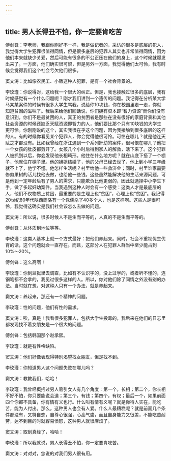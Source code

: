 ```yaml
---
---
---
```

title: 男人长得丑不怕，你一定要肯吃苦
---




傅剑锋：李老师，我跟你刚好不一样，我是做记者的，采访的很多是底层的犯人，我觉得大学生犯罪很值得同情，但是很多底层的犯罪人其实也非常值得同情，因为他们本来就缺少关爱，然后可能有很多的不公正压在他们的身上，这个时候就爆发出来了。一方面，他们确实很可恨，但是另外一方面，我觉得他们太可怜，我有时候会觉得我们这个社会亏欠他们很多。

窦文涛：比如像农民工、小贩这种人犯罪，是有一个社会背景的。

李玫瑾：你说得对，这给我一个很大的纠正。但是，我也接触过很多的底层，我有时候感觉有一个什么问题呢？刚才我们讲到一个遗传的问题。我记得在分析某大学马某某案件的时候有很多大学生骂我，说给你10块钱，你在校园里走一走，你就知道贫困的滋味了。我后来给他们回话说，你们拥有资本即“智力资源”而你们没有意识到，你们不是最贫困的人，真正的贫困者是那些在没有很好的家庭背景和其他社会资源的时候还缺乏天赋资源即智力的人，他们要比那个只有10块钱的大学生更可怜。你刚刚说的这个，其实我很在乎这个问题，因为我接触到很多底层的这样的人。有的时候你看见某个犯罪人，你会觉得他很可怜。可怜在哪儿？就是他连天赋之才都没有。比如我曾经在浙江遇到一个系列奸幼的案件，很可恨在哪儿？他把一个女孩的肚皮都剪开了。女孩几个小时后得到家人的解救，活下来了。这个犯罪人被抓到以后，你会发现他长相畸形。他住在什么地方呢？就在山底下搭了一个棚子，他就住在棚子里。他的姐姐结婚了，他的父母已经去世了，他上到小学三年级就不上了，他学不懂。他怎样生活呢？村里给他一些救济金；同时，村里谁家需要修剪果树的活儿找他去做，也给他一些钱。这些虽然能解决他的生活来源问题，可是他到一定年龄后有了男人的需求，只能欺负比他更弱的，因此就选择中小学生下手，做了多起奸幼案件。当我遇到这种人时会有一个感受：这类人才是最底层的人，他们不仅物质上贫困，最重要的是生理上也“贫困”，心理上也“贫困”。我记得20世纪80年代陕西商洛有一个侏儒杀了40多个人，也是这样啊。这些人是很可怜，我觉得这确实是我们社会该怎么去做的问题。

窦文涛：所以说，很多时候人不是生而平等的，人真的不是生而平等的。

傅剑锋：从体质到地位等等。

李玫瑾：这类人基本上就一个方式最好：把他们养起来。同时，社会不重视优生优育的话，这个问题就会一直存在。而且，这部分人在犯罪人群当中至少能占到10%～20%。

傅剑锋：这么高啊！

李玫瑾：你到监狱里去调查，比如有不认识字的，没上过学的，或者听不懂的，连钢笔都不会拿的，我见过很多这样的人。所以，你对他们除了同情之外没有别的办法。当时就在想，对这种人只有一个办法，就是养起来。

窦文涛：养起来，那还有一个精神的问题。

李玫瑾：性的问题，他们有性的需求。

窦文涛：唉，真是！我看很多犯罪人，包括大学生投毒的，我后来在他们的日志里都发现找不着女朋友是一个很大的问题。

傅剑锋：包括韩国那个赵承熙。

李玫瑾：就是有性格缺陷。

窦文涛：他们好像表现得特别渴望找女朋友，但是找不到。

李玫瑾：你知道男人这个问题失败在哪儿吗？

窦文涛：教教我们，哈哈！

李玫瑾：我曾经概括过男人吸引女人有几个角度：第一个，长相；第二个，你长相不好不怕，你只要能说会道；第三个，有钱；第四个，有权；最后一个，如果前面四个你都不具备，你有情有义也行。什么叫有情有义呢？就是你待人实在，能吃苦，能为人付出。那么，这种男人也会有人爱。什么人最糟糕呢？就是前面几个条件都没有，又特自恋，自尊心很强，心高气盛，而且自身能力又很差，不能吃苦耐劳，达不到目的时就容易愤怒，这种男人就很麻烦了。

窦文涛：取到真经了，哈哈！

李玫瑾：所以我就说，男人长得丑不怕，你一定要肯吃苦。

窦文涛：对对对，您说的对我们男人很有用。
